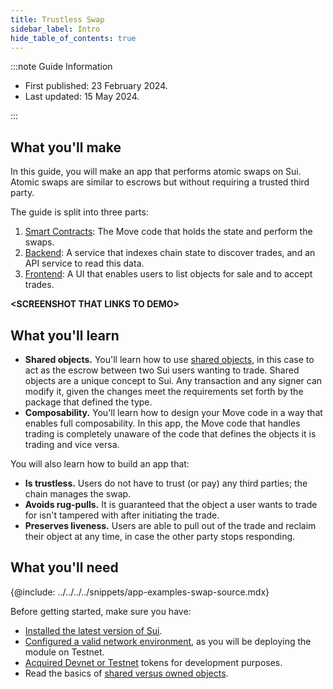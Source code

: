 ```yaml
---
title: Trustless Swap
sidebar_label: Intro
hide_table_of_contents: true
---
```


:::note Guide Information

- First published: 23 February 2024.
- Last updated: 15 May 2024.

:::

## What you'll make

In this guide, you will make an app that performs atomic swaps on Sui. Atomic swaps are similar to escrows but without requiring a trusted third party.

The guide is split into three parts:

1. [Smart Contracts](./smart-contracts.mdx): The Move code that holds the state and perform the swaps.
1. [Backend](./backend.mdx): A service that indexes chain state to discover trades, and an API service to read this data.
1. [Frontend](./frontend.mdx): A UI that enables users to list objects for sale and to accept trades.

**\<SCREENSHOT THAT LINKS TO DEMO\>**

## What you'll learn

- **Shared objects.** You'll learn how to use [shared objects](../../../../concepts/object-ownership/shared.mdx), in this case to act as the escrow between two Sui users wanting to trade. Shared objects are a unique concept to Sui. Any transaction and any signer can modify it, given the changes meet the requirements set forth by the package that defined the type.
- **Composability.** You'll learn how to design your Move code in a way that enables full composability. In this app, the Move code that handles trading is completely unaware of the code that defines the objects it is trading and vice versa.

You will also learn how to build an app that:

- **Is trustless.** Users do not have to trust (or pay) any third parties; the chain manages the swap.
- **Avoids rug-pulls.** It is guaranteed that the object a user wants to trade for isn't tampered with after initiating the trade.
- **Preserves liveness.** Users are able to pull out of the trade and reclaim their object at any time, in case the other party stops responding.

## What you'll need

{@include: ../../../../snippets/app-examples-swap-source.mdx}

Before getting started, make sure you have:

- [Installed the latest version of Sui](../../getting-started/sui-install.mdx).
- [Configured a valid network environment](../../../../references/cli/client.mdx#set-current-environment), as you will be deploying the module on Testnet.
- [Acquired Devnet or Testnet](../../getting-started/get-coins.mdx) tokens for development purposes.
- Read the basics of [shared versus owned objects](../../sui-101/shared-owned.mdx).
